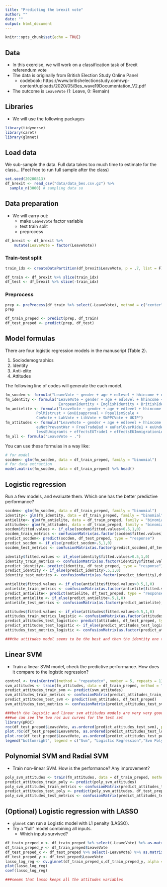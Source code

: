 ```yaml
---
title: "Predicting the brexit vote"
author: ""
date: ""
output: html_document
---
```


```r
knitr::opts_chunk$set(echo = TRUE)
```

## Data

- In this exercise, we will work on a classification task of Brexit referendum vote
- The data is originally from British Election Study Online Panel
  - codebook: https://www.britishelectionstudy.com/wp-content/uploads/2020/05/Bes_wave19Documentation_V2.pdf
- The outcome is `LeaveVote` (1: Leave, 0: Remain)

## Libraries

- We will use the following packages

```r
library(tidyverse)
library(caret)
library(glmnet)
```

## Load data

We sub-sample the data. Full data takes too much time to estimate for the class... (Feel free to run full sample after the class)

```r
set.seed(20200813)
df_brexit <- read_csv("data/data_bes.csv.gz") %>%
  sample_n(3000) # sampling data so
```


## Data preparation

- We will carry out:
  - make `LeaveVote` factor variable
  - test train split
  - preprocess


```r
df_brexit <- df_brexit %>%
    mutate(LeaveVote = factor(LeaveVote))
```

### Train-test split

```r
train_idx <- createDataPartition(df_brexit$LeaveVote, p = .7, list = F) 

df_train <- df_brexit %>% slice(train_idx)
df_test <- df_brexit %>% slice(-train_idx)
```

### Preprocess

```r
prep <- preProcess(df_train %>% select(-LeaveVote), method = c("center", "scale"))
prep

df_train_preped <- predict(prep, df_train)
df_test_preped <- predict(prep, df_test)

```

## Model formulas

There are four logistic regression models  in the manuscript (Table 2).

1. Sociodemographics
2. Identity
3. Anti-elite
4. Attitudes

The following line of codes will generate the each model. 

```r
fm_socdem <- formula("LeaveVote ~ gender + age + edlevel + hhincome + econPersonalRetro1")
fm_identity <- formula("LeaveVote ~ gender + age + edlevel + hhincome + 
                        EuropeanIdentity + EnglishIdentity + BritishIdentity")
fm_antielite <- formula("LeaveVote ~ gender + age + edlevel + hhincome + 
              PolMistrust + GovDisapproval + PopulismScale + 
              ConVote + LabVote + LibVote + SNPPCVote + UKIP")
fm_attitudes <- formula("LeaveVote ~ gender + age + edlevel + hhincome + euUKNotRich + 
              euNotPreventWar + FreeTradeBad + euParlOverRide1 + euUndermineIdentity1 + 
              lessEUmigrants + effectsEUTrade1 + effectsEUImmigrationLower")
fm_all <- formula("LeaveVote ~ .")


```

You can use these formulas in a way like:

```r
# for model
socdem<- glm(fm_socdem, data = df_train_preped, family = "binomial")
# for data extraction
model.matrix(fm_socdem, data = df_train_preped) %>% head()

```

## Logistic regression

Run a few models, and evaluate them. Which one has the better predictive performance?

```r
socdem<- glm(fm_socdem, data = df_train_preped, family = "binomial")
identity<- glm(fm_identity, data = df_train_preped, family = "binomial")
antielite<- glm(fm_antielite, data = df_train_preped, family = "binomial")
attitudes<- glm(fm_attitudes, data = df_train_preped, family = "binomial")
socdem$fitted.values <- if_else(socdem$fitted.values>0.5,1,0)
socdem_train_metrics <- confusionMatrix(as.factor(socdem$fitted.values),df_train_preped$LeaveVote, positive = "1",mode = "prec_recall")
predict_socdem<- predict(socdem, df_test_preped, type = "response")
predict_socdem <- if_else(predict_socdem>.5,1,0)
socdem_test_metrics <- confusionMatrix(as.factor(predict_socdem),df_test_preped$LeaveVote, positive = "1",mode = "prec_recall")

identity$fitted.values <- if_else(identity$fitted.values>0.5,1,0)
identity_train_metrics <- confusionMatrix(as.factor(identity$fitted.values),df_train_preped$LeaveVote, positive = "1",mode = "prec_recall")
predict_identity<- predict(identity, df_test_preped, type = "response")
predict_identity <- if_else(predict_identity>.5,1,0)
identity_test_metrics <- confusionMatrix(as.factor(predict_identity),df_test_preped$LeaveVote, positive = "1",mode = "prec_recall")

antielite$fitted.values <- if_else(antielite$fitted.values>0.5,1,0)
antielite_train_metrics <- confusionMatrix(as.factor(antielite$fitted.values),df_train_preped$LeaveVote, positive = "1",mode = "prec_recall")
predict_antielite<- predict(antielite, df_test_preped, type = "response")
predict_antielite <- if_else(predict_antielite>.5,1,0)
antielite_test_metrics <- confusionMatrix(as.factor(predict_antielite),df_test_preped$LeaveVote, positive = "1",mode = "prec_recall")

attitudes$fitted.values <- if_else(attitudes$fitted.values>0.5,1,0)
attitudes_train_metrics_logistic <- confusionMatrix(as.factor(attitudes$fitted.values),df_train_preped$LeaveVote, positive = "1",mode = "prec_recall")
predict_attitudes_test_logistic<- predict(attitudes, df_test_preped, type = "response")
predict_attitudes_test_logistic <- if_else(predict_attitudes_test_logistic>0.5,1,0)
attitudes_test_metrics_logistic <- confusionMatrix(as.factor(predict_attitudes_test_logistic),df_test_preped$LeaveVote, positive = "1",mode = "prec_recall")

###the attitudes model seems to be the best and then the identity one the second best
```

## Linear SVM

- Train a linear SVM model, check the predictive performance. How does it compare to the logistic regression?

```r
control <- trainControl(method = "repeatedcv", number = 5, repeats = 1)
svm_attitudes <- train(fm_attitudes, data = df_train_preped, method = "svmLinear", tr = control)
predict_attitudes_train_svm <- predict(svm_attitudes)
svm_attitudes_train_metrics <- confusionMatrix(predict_attitudes_train_svm, df_train_preped$LeaveVote, positive = "1", mode = "prec_recall")
predict_attitudes_test_svm <- predict(svm_attitudes, df_test_preped)
svm_attitudes_test_metrics <- confusionMatrix(predict_attitudes_test_svm, df_test_preped$LeaveVote, positive = "1", mode = "prec_recall")

###both the logistic and linear svm attitudes models are very very good in terms of all the metrics
###we can see the two roc auc curves for the test set 
library(pROC)
roc(df_test_preped$LeaveVote, as.ordered(predict_attitudes_test_svm), plot = TRUE, legacy.axes = TRUE, percent = TRUE, xlab="False Positive", ylab = "True Positive",col = "green", lwd = 4,print.auc = TRUE, print.auc.x = 40)
plot.roc(df_test_preped$LeaveVote, as.ordered(predict_attitudes_test_logistic), percent = TRUE, col = "blue", print.auc = TRUE, add = TRUE, print.auc.y = 30)
plot.roc(df_test_preped$LeaveVote, as.ordered(predict_attitudes_test_poly), percent = TRUE, col = "red", print.auc = TRUE, add = TRUE, print.auc.y = 20)
legend("bottomright", legend = c("Svm", "Logistic Regression","Svm Polynomial Kernel"), col = c("green", "blue","red"), lwd = 4)

```


## Polynomial SVM and Radial SVM

- Train non-linear SVM. How is the performance? Any improvement?

```r
poly_svm_attitudes <- train(fm_attitudes, data = df_train_preped, method = "svmPoly", tr = control)
predict_attitudes_train_poly <- predict(poly_svm_attitudes)
poly_svm_attitudes_train_metrics <- confusionMatrix(predict_attitudes_train_poly, df_train_preped$LeaveVote, positive = "1", mode = "prec_recall")
predict_attitudes_test_poly <- predict(poly_svm_attitudes, df_test_preped)
poly_svm_attitudes_test_metrics <- confusionMatrix(predict_attitudes_test_poly, df_test_preped$LeaveVote, positive = "1", mode = "prec_recall")
```


## (Optional) Logistic regression with LASSO

- `glmnet` can run a Logistic model with L1 penalty (LASSO). 
- Try a "full" model combining all inputs.
  - Which inputs survived?

```r
df_train_preped_x <- df_train_preped %>% select(-LeaveVote) %>% as.matrix()
df_train_preped_y <- df_train_preped$LeaveVote
df_test_preped_x <- df_test_preped %>% select(-LeaveVote) %>% as.matrix()
df_test_preped_y <- df_test_preped$LeaveVote
lasso_log_reg <- cv.glmnet(df_train_preped_x,df_train_preped_y, alpha = 1, type.measure = "mse", family = "binomial" )
plot(lasso_log_reg)
coef(lasso_log_reg)

###seems that lasso keeps all the attitudes variables
```


